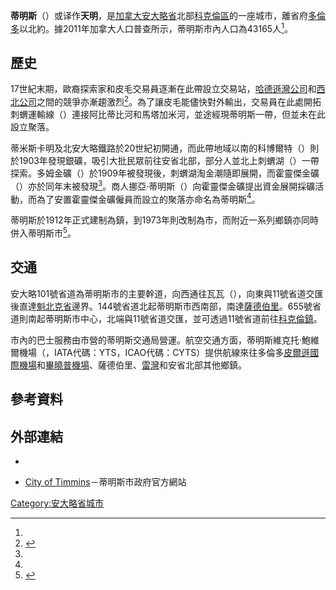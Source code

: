 {{noteTA
|1=zh-hans:科克伦;zh-hk:閣倫;zh-mo:閣倫;zh-tw:科克倫;
|2=zh-hans:萨德伯里;zh-hk:瑟比利;zh-mo:瑟比利;zh-tw:薩德伯里;
|3=zh-hans:桑德贝;zh-hk:雷灣;zh-mo:雷灣;zh-tw:雷灣;
}}
{{Infobox settlement
|name                   = 蒂明斯
|official_name          = 
|other_name             =
|native_name            = {{lang|en|Timmins}}
|nickname               = 
|settlement_type        = 市
|motto                  = 
<!-- images and maps  ----------->
|image_skyline          = Timmins Ontario.jpg
|image_caption          = 蒂明斯一景
|image_flag             = 
|flag_size              =
|image_seal             = 
|seal_size              =
|image_shield           = 
|shield_size            =
|image_blank_emblem     =
|blank_emblem_type      =
|blank_emblem_size      =
|image_map              = 
|mapsize                = 
|map_caption            = 
|pushpin_map            = Canada Ontario
|pushpin_mapsize        = 200
|pushpin_map_caption    = 蒂明斯在[[安大略省|安大略省]]的位置
<!-- Location ------------------>
|subdivision_type       = [[國家|國家]]
|subdivision_name       = {{CAN}}
|subdivision_type1      = [[加拿大行政區劃|省]]
|subdivision_name1      = {{ON}}
|subdivision_type2      = [[安大略省行政區劃|分區]]
|subdivision_name2      = [[科克倫區|科克倫區]]
<!-- Politics ----------------->
|government_footnotes   =
|government_type        =
|leader_title           = 市長
|leader_name            = {{lang|en|Tom Laughren}}
|leader_title1          = 市政機關
|leader_name1           = 蒂明斯市議會
|leader_title2          = 
|leader_name2           = 
|leader_title3          = 
|leader_name3           = 
|established_title      = 建制
|established_date       = 1912年（設鎮）<br>1973年（改設市）
<!-- Area    --------------------->
|area_magnitude         = 
|area_footnotes         = <ref name="census2011" />
|area_total_km2         = 
|area_land_km2          = 2979.15
|area_metro_km2         = 
|area_water_km2         =
|area_water_percent     =
<!-- Population   ----------------------->
|population_as_of               = 2011年
|population_footnotes           = <ref name="census2011">{{cite web |url=http://www12.statcan.gc.ca/census-recensement/2011/dp-pd/prof/details/page.cfm?Lang=E&Geo1=CSD&Code1=3556027&Geo2=CD&Code2=3556&Data=Count&SearchText=timmins&SearchType=Begins&SearchPR=35&B1=All&Custom=&TABID=1 |title=Timmins, City Ontario (Census Subdivision) |publisher=Statistics Canada |work=Census profile, Canada 2011 Census |date=2014-01-08|accessdate=2014-03-11}}</ref>
|population_note                =
|population_total               = 43165
|population_metro               = 
|population_density_km2         = 14.5
|population_density_metro_km2   = 
<!-- General information  --------------->
|timezone               = [[北美東部時區|EST]]
|utc_offset             = −5
|timezone_DST           = [[北美東部時區|EDT]]
|utc_offset_DST         = −4
| latd = 48 | latm = 28 | latNS = N
| longd = 81 | longm = 20 | longEW = W
|coordinates_type=type:city(93104)_region:CA-ON
|coordinates_display=inline,title
|elevation_footnotes    =  <!--for references: use <ref> </ref> tags-->
|elevation_m            = 
<!-- Area/postal codes & others -------->
|postal_code_type       = [[加拿大郵區編號|郵區編號前綴]]
|postal_code            = P4N、P4P、P4R、P0N
|area_code              = 705、249
|website                = [http://www.timmins.ca/ timmins.ca]
|footnotes              = 
}}

'''蒂明斯'''（{{lang-en|Timmins}}）或译作'''天明'''，是[[加拿大|加拿大]][[安大略省|安大略省]]北部[[科克倫區|科克倫區]]的一座城市，離省府[[多倫多|多倫多]]以北約{{convert|680|km|mi}}。據2011年加拿大人口普查所示，蒂明斯市內人口為43165人<ref name="census2011"/>。

==歷史==
17世紀末期，歐裔探索家和皮毛交易員逐漸在此帶設立交易站，[[哈德遜灣公司|哈德遜灣公司]]和[[西北公司|西北公司]]之間的競爭亦漸趨激烈<ref name="hist">{{cite web |url=http://www.timmins.ca/visitors/explore-timmins/our-history |title=Our History |publisher=蒂明斯市政府 |accessdate=2014-03-11 |archive-url=https://web.archive.org/web/20140312000558/http://www.timmins.ca/visitors/explore-timmins/our-history |archive-date=2014-03-12 |dead-url=yes }}</ref>。為了讓皮毛能儘快對外輸出，交易員在此處開拓刺蝟運輸線（{{lang|en|Porcupine Trail}}）連接阿比蒂比河和馬塔加米河，並途經現蒂明斯一帶，但並未在此設立聚落。

蒂米斯卡明及北安大略鐵路於20世紀初開通，而此帶地域以南的科博爾特（{{lang|en|Cobalt}}）則於1903年發現銀礦，吸引大批民眾前往安省北部，部分人並北上刺蝟湖（{{lang|en|Porcupine Lake}}）一帶探索。多姆金礦（{{lang|en|Dome Mine}}）於1909年被發現後，刺蝟湖淘金潮隨即展開，而霍靈傑金礦（{{lang|en|Hollinger Mine}}）亦於同年末被發現<ref name="hist"/>。商人挪亞·蒂明斯（{{lang|en|Noah Timmins}}）向霍靈傑金礦提出資金展開採礦活動，而為了安置霍靈傑金礦僱員而設立的聚落亦命名為蒂明斯<ref name="hist"/>。

蒂明斯於1912年正式建制為鎮，到1973年則改制為市，而附近一系列鄉鎮亦同時併入蒂明斯市<ref>{{cite web |url=http://tfd.timmins.ca/history-of-the-timmins-fire-department/ |title=History of the Timmins Fire Department |publisher=蒂明斯市消防署 |accessdate=2014-03-11 |archive-url=https://web.archive.org/web/20140303123753/http://tfd.timmins.ca/history-of-the-timmins-fire-department/ |archive-date=2014-03-03 |dead-url=yes }}</ref>。

==交通==
安大略101號省道為蒂明斯市的主要幹道，向西通往瓦瓦（{{lang|en|Wawa}}），向東與11號省道交匯後直達[[魁北克省|魁北克省]]邊界。144號省道北起蒂明斯市西南部，南達[[大薩德伯里|薩德伯里]]。655號省道則南起蒂明斯市中心，北端與11號省道交匯，並可透過11號省道前往[[科克倫_(安大略省)|科克倫鎮]]。

市內的巴士服務由市營的蒂明斯交通局營運。航空交通方面，蒂明斯維克托·鮑維爾機場（{{lang|en|Timmins/Victor M. Power Airport}}，IATA代碼：YTS，ICAO代碼：CYTS）提供航線來往多倫多[[皮爾遜國際機場|皮爾遜國際機場]]和[[比利·畢曉普多倫多市機場|畢曉普機場]]、薩德伯里、[[桑德貝|雷灣]]和安省北部其他鄉鎮。

==參考資料==
{{Reflist}}

==外部連結==
*{{Commons-inline|Category:Timmins, Ontario|蒂明斯}}
*{{en}}{{fr}}[http://www.timmins.ca/ City of Timmins]－蒂明斯市政府官方網站

[[Category:安大略省城市|Category:安大略省城市]]